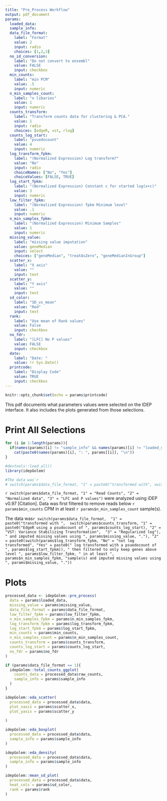 ```yaml
---
title: "Pre_Process Workflow"
output: pdf_document
params:
  loaded_data:
  sample_info:
  data_file_format:
    label: "Format"
    value: 2
    input: radio
    choices: [1,2,3] 
  no_id_conversion:
    label: "Do not convert to ensembl"
    value: FALSE
    input: checkbox
  min_counts:
    label: "min PCM"
    value: .5
    input: numeric
  n_min_samples_count:
    label: "n libaries"
    value: 1
    input: numeric
  counts_transform:
    label: "Transform counts data for clustering & PCA."
    value: 1
    input: radio
    choices: [edgeR, vst, rlog]
  counts_log_start:
    label: "psuedocount"
    value: 4
    input: numeric
  log_transform_fpkm:
    label: "(Normalized Expression) Log transform?"
    value: "No"
    input: radio
    choiceNames: ["No", "Yes"]
    choiceValues: [FALSE, TRUE]
  log_start_fpkm:
    label: "(Normalized Expression) Constant c for started log(x+c)"
    value: 3
    input: numeric
  low_filter_fpkm:
    label: "(Normalized Expression) fpkm Minimum level"
    value: .1
    input: numeric
  n_min_samples_fpkm:
    label: "(Normalized Expression) Minimum Samples"
    value: 1
    input: numeric
  missing_value:
    label: "missing value imputation"
    value: geneMedian
    input: select
    choices: ["geneMedian", "treatAsZero", "geneMedianInGroup"]
  scatter_x:
    label: "X axis"
    value: ""
    input: text
  scatter_y:
    label: "Y axis"
    value: ""
    input: text
  sd_color:
    label: "SD_vs_mean"
    value: "Red"
    input: text
  rank:
    label: "Use mean of Rank values"
    value: False
    input: checkbox
  no_fdr:
    label: "[LFC] No P values"
    value: FALSE
    input: checkbox
  date:
    label: "Date: "
    value: !r Sys.Date()
  printcode:
    label: "Display Code"
    value: TRUE
    input: checkbox
---
```

```r
knitr::opts_chunk$set(echo = params$printcode)
```
This pdf documents what parameters values were selected on the IDEP interface. It also includes the plots generated from those selections. 

<!-- This document cannot be knit directly from R studio -->
# Print All Selections
```r
for (i in 1:length(params)){
  if(names(params)[i] != "sample_info" && names(params)[i] != "loaded_data") # exclude loaded data & sample info
    cat(paste0(names(params)[i], ": ", params[[i]], "\n"))
}


```
<!-- "Read counts data (recommended)" = 1 -->

<!-- "Normalized expression values (RNA-seq FPKM, microarray, etc.)" = 2, -->

<!-- "Fold-changes and corrected P values from CuffDiff or any other program" = 3 -->


<!-- counts_transform guide: -->

<!-- "VST: variance stabilizing transform" = 2 -->

<!-- "rlog: regularized log (slow) " = 3 -->

<!-- "EdgeR: log2(CPM+c)" = 1 -->


```r
#devtools::load_all()
library(idepGolem)

#The data was`r 
# switch(params$data_file_format, "1" = paste0("transformed with", switch(params$counts_transform, "1" = paste0("EdgeR using a psudocount of ", params$counts_log_start), "2" = "VST: Variance Stabilizing Transformation", "3" = "Regularized log"), " and imputed missing values using ", params$missing_value, "."), "2" = paste0(switch(params$log_transform_fpkm, "No" = "not log transformed", "Yes" = paste0(" log transformed with a psuedocount of ", params$log_start_fpkm)), " then filtered to only keep genes above level ", params$low_filter_fpkm, " in at least ", params$n_min_samples_fpkm, "sample(s) and imputed missing values using ", params$missing_value, "."))

```

`r switch(params$data_file_format,
"1" = "Read Counts",
"2" = "Normalized data",
"3" = "LFC and P values")` were analyzed using iDEP v0.97 [Citation]. Data was first filtered to remove reads below `r params$min_counts` CPM in at least `r params$n_min_samples_count` sample(s). 

The data was`r switch(params$data_file_format, 
"1" = paste0("transformed with ", 
switch(params$counts_transform,
"1" = paste0("EdgeR using a psudocount of ", params$counts_log_start),
"2" = "VST: Variance Stabilizing Transformation", 
"3" = "Regularized log"), " and imputed missing values using ", params$missing_value, "."),
"2" = paste0(switch(params$log_transform_fpkm, "No" = "not log transformed", "Yes" = paste0(" log transformed with a psuedocount of ", params$log_start_fpkm)), " then filtered to only keep genes above level ", params$low_filter_fpkm, " in at least ", params$n_min_samples_fpkm, "sample(s) and imputed missing values using ", params$missing_value, "."))`

# Plots

```r
processed_data <- idepGolem::pre_process(
  data = params$loaded_data,
  missing_value = params$missing_value,
  data_file_format = params$data_file_format,
  low_filter_fpkm = params$low_filter_fpkm,
  n_min_samples_fpkm = params$n_min_samples_fpkm,
  log_transform_fpkm = params$log_transform_fpkm,
  log_start_fpkm = params$log_start_fpkm,
  min_counts = params$min_counts,
  n_min_samples_count = params$n_min_samples_count,
  counts_transform = params$counts_transform,
  counts_log_start = params$counts_log_start,
  no_fdr = params$no_fdr
)
```


```r
if (params$data_file_format == 1){
  idepGolem::total_counts_ggplot(
    counts_data = processed_data$raw_counts,
    sample_info = params$sample_info
  )  
}

```


```r
idepGolem::eda_scatter(
  processed_data = processed_data$data,
  plot_xaxis = params$scatter_x,
  plot_yaxis = params$scatter_y
  
)
```


```r
idepGolem::eda_boxplot(
  processed_data = processed_data$data,
  sample_info = params$sample_info
)
```

```r
idepGolem::eda_density(
  processed_data = processed_data$data,
  sample_info = params$sample_info
)
```

```r
idepGolem::mean_sd_plot(
  processed_data = processed_data$data,
  heat_cols = params$sd_color,
  rank = params$rank
)
```

